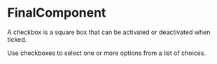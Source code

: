 

<Meta component={FinalComponent} title="Recipes/05 - Custom API Hooks 🚧/Final" />

# FinalComponent

A checkbox is a square box that can be activated or deactivated when ticked. 

Use checkboxes to select one or more options from a list of choices.
